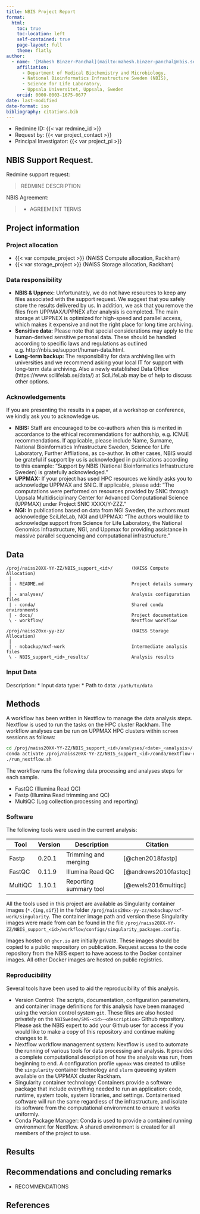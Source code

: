 ```yaml
---
title: NBIS Project Report
format:
  html:
    toc: true
    toc-location: left
    self-contained: true
    page-layout: full
    theme: flatly
author: 
  - name: '[Mahesh Binzer-Panchal](mailto:mahesh.binzer-panchal@nbis.se)'
    affiliation: 
      - Department of Medical Biochemistry and Microbiology, 
      - National Bioinformatics Infrastructure Sweden (NBIS),
      - Science for Life Laboratory,
      - Uppsala Universitet, Uppsala, Sweden
    orcid: 0000-0003-1675-0677
date: last-modified
date-format: iso
bibliography: citations.bib
---
```


* Redmine ID: {{< var redmine_id >}}
* Request by: {{< var project_contact >}}
* Principal Investigator: {{< var project_pi >}}

## NBIS Support Request.

Redmine support request:

> REDMINE DESCRIPTION

NBIS Agreement:

> - AGREEMENT TERMS

## Project information

### Project allocation

* {{< var compute_project >}} (NAISS Compute allocation, Rackham)
* {{< var storage_project >}} (NAISS Storage allocation, Rackham)

### Data responsibility

* **NBIS & Uppnex:**  Unfortunately, we do not have resources to keep any files associated with the support request. We suggest that you safely store the results delivered by us. In addition, we ask that you remove the files from UPPMAX/UPPNEX after analysis is completed. The main storage at UPPNEX is optimized for high-speed and parallel access, which makes it expensive and not the right place for long time archiving.
* **Sensitive data:** Please note that special considerations may apply to the human-derived sensitive personal data. These should be handled according to specific laws and regulations as outlined e.g. http://nbis.se/support/human-data.html.
* **Long-term backup:** The responsibility for data archiving lies with universities and we recommend asking your local IT for support with long-term data archiving. Also a newly established Data Office (https://www.scilifelab.se/data/) at SciLifeLab may be of help to discuss other options.

### Acknowledgements

If you are presenting the results in a paper, at a workshop or conference, we kindly ask you to acknowledge us.

* **NBIS:** Staff are encouraged to be co-authors when this is merited in accordance to the ethical recommendations for authorship, e.g. ICMJE recommendations. If applicable, please include Name, Surname, National Bioinformatics Infrastructure Sweden, Science for Life Laboratory, Further Affliations, as co-author. In other cases, NBIS would be grateful if support by us is acknowledged in publications according to this example: "Support by NBIS (National Bioinformatics Infrastructure Sweden) is gratefully acknowledged."
* **UPPMAX:** If your project has used HPC resources we kindly asks you to acknowledge UPPMAX and SNIC. If applicable, please add: "The computations were performed on resources provided by SNIC through Uppsala Multidisciplinary Center for Advanced Computational Science (UPPMAX) under Project SNIC XXXX/Y-ZZZ."
* **NGI:** In publications based on data from NGI Sweden, the authors must acknowledge SciLifeLab, NGI and UPPMAX: "The authors would like to acknowledge support from Science for Life Laboratory, the National Genomics Infrastructure, NGI, and Uppmax for providing assistance in massive parallel sequencing and computational infrastructure."

## Data

```
/proj/naiss20XX-YY-ZZ/NBIS_support_<id>/       (NAISS Compute Allocation)
 |
 | - README.md                                 Project details summary
 |
 | - analyses/                                 Analysis configuration files
 | - conda/                                    Shared conda environments
 | - docs/                                     Project documentation
 \ - workflow/                                 Nextflow workflow

/proj/naiss20xx-yy-zz/                         (NAISS Storage Allocation)
 |
 | - nobackup/nxf-work                         Intermediate analysis files
 \ - NBIS_support_<id>_results/                Analysis results
```

### Input Data

Description:
* Input data type:
    * Path to data: `/path/to/data`

## Methods

A workflow has been written in Nextflow to manage the data analysis steps.
Nextflow is used to run the tasks on the HPC cluster Rackham.
The workflow analyses can be run on UPPMAX HPC clusters within `screen` sessions
as follows:

```bash
cd /proj/naiss20XX-YY-ZZ/NBIS_support_<id>/analyses/<date>_<analysis>/
conda activate /proj/naiss20XX-YY-ZZ/NBIS_support_<id>/conda/nextflow-env
./run_nextflow.sh
```

The workflow runs the following data processing and analyses steps for each sample.

- FastQC (Illumina Read QC)
- Fastp (Illumina Read trimming and QC)
- MultiQC (Log collection processing and reporting)

### Software

The following tools were used in the current analysis:

| Tool        | Version    | Description | Citation   |
| ----------- | ---------- | ------------------------------------ | ---------- |
| Fastp |  0.20.1 | Trimming and merging | [@chen2018fastp] |
| FastQC | 0.11.9 | Illumina Read QC | [@andrews2010fastqc] |
| MultiQC | 1.10.1 | Reporting summary tool | [@ewels2016multiqc] |

All the tools used in this project are available as Singularity container
images (`*.{img,sif}`) in the folder
`/proj/naiss20xx-yy-zz/nobackup/nxf-work/singularity`. The container
image path and version these Singularity images were made from
can be found in the file
`/proj/naiss20XX-YY-ZZ/NBIS_support_<id>/workflow/configs/singularity_packages.config`.

Images hosted on `ghcr.io` are initially private. These images should be
copied to a public respository on publication.
Request access to the code repository from the NBIS expert to
have access to the Docker container images. All other Docker images
are hosted on public registries.

### Reproducibility

Several tools have been used to aid the reproducibility of this analysis.

- Version Control: The scripts, documentation, configuration parameters,
and container image definitions for this analysis have been managed
using the version control system `git`. These files are also hosted
privately on the `NBISweden/SMS-<id>-<description>` Github repository. Please
ask the NBIS expert to add your Github user for access if you would like
to make a copy of this repository and continue making changes to it.
- Nextflow workflow management system: Nextflow is used to automate
the running of various tools for data processing and analysis. It
provides a complete computational description of how the analysis
was run, from beginning to end. A configuration profile
`uppmax` was created to utilise the `singularity` container technology
and `slurm` queueing system available on the UPPMAX cluster Rackham.
- Singularity container technology: Containers provide a software
package that include everything needed to run an application: code,
runtime, system tools, system libraries, and settings. Containerised
software will run the same regardless of the infrastructure, and
isolate its software from the computational environment to ensure
it works uniformly.
- Conda Package Manager: Conda is used to provide a contained running
environment for Nextflow. A shared environment is created for all
members of the project to use.

## Results

## Recommendations and concluding remarks

* RECOMMENDATIONS

## References
